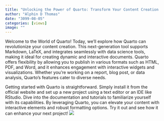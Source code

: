 ```yaml
---
title: "Unlocking the Power of Quarto: Transform Your Content Creation Game"
author: "Alphin D Thomas"
date: "3099-08-05"
categories: [views]
image: ""
---
```


Welcome to the World of Quarto! Today, we’ll explore how Quarto can revolutionize your content creation. This next-generation tool supports Markdown, LaTeX, and integrates seamlessly with data science tools, making it ideal for creating dynamic and interactive documents. Quarto offers flexibility by allowing you to publish in various formats such as HTML, PDF, and Word, and it enhances engagement with interactive widgets and visualizations. Whether you're working on a report, blog post, or data analysis, Quarto’s features cater to diverse needs.

Getting started with Quarto is straightforward. Simply install it from the official website and set up a new project using a text editor or an IDE like RStudio. Dive into the documentation and tutorials to familiarize yourself with its capabilities. By leveraging Quarto, you can elevate your content with interactive elements and robust formatting options. Try it out and see how it can enhance your next project!
![](thumbnail.jpg)


